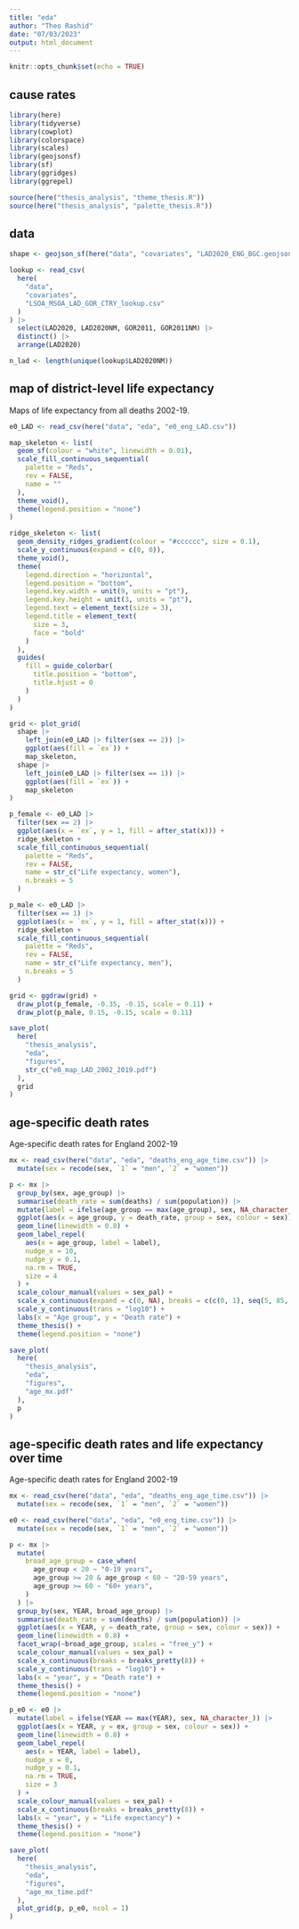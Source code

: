 ```yaml
---
title: "eda"
author: "Theo Rashid"
date: "07/03/2023"
output: html_document
---
```


```r
knitr::opts_chunk$set(echo = TRUE)
```

## cause rates

```r
library(here)
library(tidyverse)
library(cowplot)
library(colorspace)
library(scales)
library(geojsonsf)
library(sf)
library(ggridges)
library(ggrepel)

source(here("thesis_analysis", "theme_thesis.R"))
source(here("thesis_analysis", "palette_thesis.R"))
```

## data

```r
shape <- geojson_sf(here("data", "covariates", "LAD2020_ENG_BGC.geojson"))

lookup <- read_csv(
  here(
    "data",
    "covariates",
    "LSOA_MSOA_LAD_GOR_CTRY_lookup.csv"
  )
) |>
  select(LAD2020, LAD2020NM, GOR2011, GOR2011NM) |>
  distinct() |>
  arrange(LAD2020)

n_lad <- length(unique(lookup$LAD2020NM))
```

## map of district-level life expectancy

Maps of life expectancy from all deaths 2002-19.
```r
e0_LAD <- read_csv(here("data", "eda", "e0_eng_LAD.csv"))

map_skeleton <- list(
  geom_sf(colour = "white", linewidth = 0.01),
  scale_fill_continuous_sequential(
    palette = "Reds",
    rev = FALSE,
    name = ""
  ),
  theme_void(),
  theme(legend.position = "none")
)

ridge_skeleton <- list(
  geom_density_ridges_gradient(colour = "#cccccc", size = 0.1),
  scale_y_continuous(expand = c(0, 0)),
  theme_void(),
  theme(
    legend.direction = "horizontal",
    legend.position = "bottom",
    legend.key.width = unit(9, units = "pt"),
    legend.key.height = unit(3, units = "pt"),
    legend.text = element_text(size = 3),
    legend.title = element_text(
      size = 3,
      face = "bold"
    )
  ),
  guides(
    fill = guide_colorbar(
      title.position = "bottom",
      title.hjust = 0
    )
  )
)

grid <- plot_grid(
  shape |>
    left_join(e0_LAD |> filter(sex == 2)) |>
    ggplot(aes(fill = `ex`)) +
    map_skeleton,
  shape |>
    left_join(e0_LAD |> filter(sex == 1)) |>
    ggplot(aes(fill = `ex`)) +
    map_skeleton
)

p_female <- e0_LAD |>
  filter(sex == 2) |>
  ggplot(aes(x = `ex`, y = 1, fill = after_stat(x))) +
  ridge_skeleton +
  scale_fill_continuous_sequential(
    palette = "Reds",
    rev = FALSE,
    name = str_c("Life expectancy, women"),
    n.breaks = 5
  )

p_male <- e0_LAD |>
  filter(sex == 1) |>
  ggplot(aes(x = `ex`, y = 1, fill = after_stat(x))) +
  ridge_skeleton +
  scale_fill_continuous_sequential(
    palette = "Reds",
    rev = FALSE,
    name = str_c("Life expectancy, men"),
    n.breaks = 5
  )

grid <- ggdraw(grid) +
  draw_plot(p_female, -0.35, -0.15, scale = 0.11) +
  draw_plot(p_male, 0.15, -0.15, scale = 0.11)

save_plot(
  here(
    "thesis_analysis",
    "eda",
    "figures",
    str_c("e0_map_LAD_2002_2019.pdf")
  ),
  grid
)
```

## age-specific death rates

Age-specific death rates for England 2002-19
```r
mx <- read_csv(here("data", "eda", "deaths_eng_age_time.csv")) |>
  mutate(sex = recode(sex, `1` = "men", `2` = "women"))

p <- mx |>
  group_by(sex, age_group) |>
  summarise(death_rate = sum(deaths) / sum(population)) |>
  mutate(label = ifelse(age_group == max(age_group), sex, NA_character_)) |>
  ggplot(aes(x = age_group, y = death_rate, group = sex, colour = sex)) +
  geom_line(linewidth = 0.8) +
  geom_label_repel(
    aes(x = age_group, label = label),
    nudge_x = 10,
    nudge_y = 0.1,
    na.rm = TRUE,
    size = 4
  ) +
  scale_colour_manual(values = sex_pal) +
  scale_x_continuous(expand = c(0, NA), breaks = c(c(0, 1), seq(5, 85, 5))) +
  scale_y_continuous(trans = "log10") +
  labs(x = "Age group", y = "Death rate") +
  theme_thesis() +
  theme(legend.position = "none")

save_plot(
  here(
    "thesis_analysis",
    "eda",
    "figures",
    "age_mx.pdf"
  ),
  p
)
```

## age-specific death rates and life expectancy over time

Age-specific death rates for England 2002-19
```r
mx <- read_csv(here("data", "eda", "deaths_eng_age_time.csv")) |>
  mutate(sex = recode(sex, `1` = "men", `2` = "women"))

e0 <- read_csv(here("data", "eda", "e0_eng_time.csv")) |>
  mutate(sex = recode(sex, `1` = "men", `2` = "women"))

p <- mx |>
  mutate(
    broad_age_group = case_when(
      age_group < 20 ~ "0-19 years",
      age_group >= 20 & age_group < 60 ~ "20-59 years",
      age_group >= 60 ~ "60+ years",
    )
  ) |>
  group_by(sex, YEAR, broad_age_group) |>
  summarise(death_rate = sum(deaths) / sum(population)) |>
  ggplot(aes(x = YEAR, y = death_rate, group = sex, colour = sex)) +
  geom_line(linewidth = 0.8) +
  facet_wrap(~broad_age_group, scales = "free_y") +
  scale_colour_manual(values = sex_pal) +
  scale_x_continuous(breaks = breaks_pretty(8)) +
  scale_y_continuous(trans = "log10") +
  labs(x = "year", y = "Death rate") +
  theme_thesis() +
  theme(legend.position = "none")

p_e0 <- e0 |>
  mutate(label = ifelse(YEAR == max(YEAR), sex, NA_character_)) |>
  ggplot(aes(x = YEAR, y = ex, group = sex, colour = sex)) +
  geom_line(linewidth = 0.8) +
  geom_label_repel(
    aes(x = YEAR, label = label),
    nudge_x = 0,
    nudge_y = 0.1,
    na.rm = TRUE,
    size = 3
  ) +
  scale_colour_manual(values = sex_pal) +
  scale_x_continuous(breaks = breaks_pretty(8)) +
  labs(x = "year", y = "Life expectancy") +
  theme_thesis() +
  theme(legend.position = "none")

save_plot(
  here(
    "thesis_analysis",
    "eda",
    "figures",
    "age_mx_time.pdf"
  ),
  plot_grid(p, p_e0, ncol = 1)
)
```
